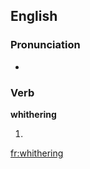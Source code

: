 ==English==

===Pronunciation===
* {{homophones|withering}}

===Verb===
'''whithering'''

# {{present participle of|whither}}

[[fr:whithering]]